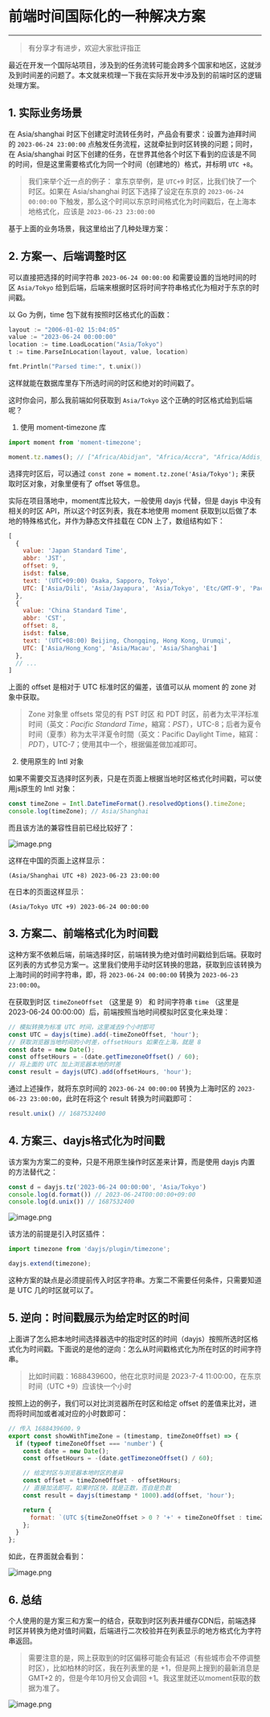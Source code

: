 # 前端时间国际化的一种解决方案
----

> 有分享才有进步，欢迎大家批评指正

最近在开发一个国际站项目，涉及到的任务流转可能会跨多个国家和地区，这就涉及到时间差的问题了。本文就来梳理一下我在实际开发中涉及到的前端时区的逻辑处理方案。

## 1. 实际业务场景

在 Asia/shanghai 时区下创建定时流转任务时，产品会有要求：设置为迪拜时间的 `2023-06-24 23:00:00` 点触发任务流程，这就牵扯到时区转换的问题；同时，在 Asia/shanghai 时区下创建的任务，在世界其他各个时区下看到的应该是不同的时间，但是这里需要格式化为同一个时间（创建地的）格式，并标明 `UTC +8`。

> 我们来举个近一点的例子： 拿东京举例，是 `UTC+9` 时区，比我们快了一个时区。如果在 Asia/shanghai 时区下选择了设定在东京的 `2023-06-24 00:00:00` 下触发，那么这个时间以东京时间格式化为时间戳后，在上海本地格式化，应该是 `2023-06-23 23:00:00`

基于上面的业务场景，我这里给出了几种处理方案：

## 2. 方案一、后端调整时区

可以直接把选择的时间字符串 `2023-06-24 00:00:00` 和需要设置的当地时间的时区 `Asia/Tokyo` 给到后端，后端来根据时区将时间字符串格式化为相对于东京的时间戳。

以 Go 为例，time 包下就有按照时区格式化的函数：

```go
layout := "2006-01-02 15:04:05"
value := "2023-06-24 00:00:00"
location := time.LoadLocation("Asia/Tokyo")
t := time.ParseInLocation(layout, value, location)

fmt.Println("Parsed time:", t.unix())
```

这样就能在数据库里存下所选时间的时区和绝对的时间戳了。

这时你会问，那么我前端如何获取到 `Asia/Tokyo` 这个正确的时区格式给到后端呢？

1. 使用 moment-timezone 库

```js
import moment from 'moment-timezone';

moment.tz.names(); // ["Africa/Abidjan", "Africa/Accra", "Africa/Addis_Ababa", ...]
```

选择完时区后，可以通过 `const zone = moment.tz.zone('Asia/Tokyo');` 来获取时区对象，对象里便有了 offset 等信息。

实际在项目落地中，moment库比较大，一般使用 dayjs 代替，但是 dayjs 中没有相关的时区 API，所以这个时区列表，我在本地使用 moment 获取到以后做了本地的特殊格式化，并作为静态文件挂载在 CDN 上了，数组结构如下：

```js
[
  {
    value: 'Japan Standard Time',
    abbr: 'JST',
    offset: 9,
    isdst: false,
    text: '(UTC+09:00) Osaka, Sapporo, Tokyo',
    UTC: ['Asia/Dili', 'Asia/Jayapura', 'Asia/Tokyo', 'Etc/GMT-9', 'Pacific/Palau']
  },
  {
    value: 'China Standard Time',
    abbr: 'CST',
    offset: 8,
    isdst: false,
    text: '(UTC+08:00) Beijing, Chongqing, Hong Kong, Urumqi',
    UTC: ['Asia/Hong_Kong', 'Asia/Macau', 'Asia/Shanghai']
  },
  // ...
]
```

上面的 offset 是相对于 UTC 标准时区的偏差，该值可以从 moment 的 zone 对象中获取。

> Zone 对象里 offsets 常见的有 PST 时区 和 PDT 时区，前者为太平洋标准时间（英文：*Pacific Standard Time*，縮寫：*PST*），UTC-8；后者为夏令时间（夏季）称为太平洋夏令时間（英文：Pacific Daylight Time，縮寫：*PDT*），UTC-7；使用其中一个，根据偏差做加减即可。

2. 使用原生的 Intl 对象

如果不需要交互选择时区列表，只是在页面上根据当地时区格式化时间戳，可以使用js原生的 Intl 对象：

```js
const timeZone = Intl.DateTimeFormat().resolvedOptions().timeZone;
console.log(timeZone); // Asia/Shanghai
```

而且该方法的兼容性目前已经比较好了：


![image.png](/images/2023-6-26/2023-6-26-1.png)

这样在中国的页面上这样显示：

```
(Asia/Shanghai UTC +8) 2023-06-23 23:00:00
```

在日本的页面这样显示：

```
(Asia/Tokyo UTC +9) 2023-06-24 00:00:00
```

## 3. 方案二、前端格式化为时间戳

这种方案不依赖后端，前端选择时区，前端转换为绝对值时间戳给到后端。获取时区列表的方式参见方案一。这里我们使用手动时区转换的思路，获取到应该转换为上海时间的时间字符串，即，将 `2023-06-24 00:00:00` 转换为 `2023-06-23 23:00:00`。

在获取到时区 `timeZoneOffset` （这里是 9） 和 时间字符串 `time` （这里是 2023-06-24 00:00:00）后，前端按照当地时间模拟时区变化来处理：

```js
// 模拟转换为标准 UTC 时间，这里减去9个小时即可
const UTC = dayjs(time).add(-timeZoneOffset, 'hour');
// 获取浏览器当地时间的小时差，offsetHours 如果在上海，就是 8
const date = new Date();
const offsetHours = -(date.getTimezoneOffset() / 60);
// 将上面的 UTC 加上浏览器本地的时差 
const result = dayjs(UTC).add(offsetHours, 'hour');
```

通过上述操作，就将东京时间的 `2023-06-24 00:00:00` 转换为上海时区的 `2023-06-23 23:00:00`，此时在将这个 result 转换为时间戳即可：

```js
result.unix() // 1687532400
```


## 4. 方案三、dayjs格式化为时间戳

该方案为方案二的变种，只是不用原生操作时区差来计算，而是使用 dayjs 内置的方法替代之：

```js
const d = dayjs.tz('2023-06-24 00:00:00', 'Asia/Tokyo')
console.log(d.format()) // 2023-06-24T00:00:00+09:00
console.log(d.unix()) // 1687532400
```


![image.png](/images/2023-6-26/2023-6-26-2.png)

该方法的前提是引入时区插件：

```js
import timezone from 'dayjs/plugin/timezone';

dayjs.extend(timezone);
```

这种方案的缺点是必须提前传入时区字符串。方案二不需要任何条件，只需要知道是 UTC 几的时区就可以了。

## 5. 逆向：时间戳展示为给定时区的时间

上面讲了怎么把本地时间选择器选中的指定时区的时间（dayjs）按照所选时区格式化为时间戳。下面说的是他的逆向：怎么从时间戳格式化为所在时区的时间字符串。

> 比如时间戳：1688439600，他在北京时间是 2023-7-4 11:00:00，在东京时间（UTC +9）应该快一个小时

按照上边的例子，我们可以对比浏览器所在时区和给定 offset 的差值来比对，进而将时间加或者减对应的小时数即可：

```js
// 传入 1688439600，9
export const showWithTimeZone = (timestamp, timeZoneOffset) => {
  if (typeof timeZoneOffset === 'number') {
    const date = new Date();
    const offsetHours = -(date.getTimezoneOffset() / 60);

    // 给定时区与浏览器本地时区的差异
    const offset = timeZoneOffset - offsetHours;
    // 直接加法即可，如果时区快，就是正数，否自是负数
    const result = dayjs(timestamp * 1000).add(offset, 'hour');

    return {
      format: `(UTC ${timeZoneOffset > 0 ? '+' + timeZoneOffset : timeZoneOffset + ''}) ${result.format('YYYY-MM-DD HH:mm:ss')}`
    };
  }
};
```

如此，在界面就会看到：


![image.png](/images/2023-6-26/2023-6-26-3.png)

## 6. 总结

个人使用的是方案三和方案一的结合，获取到时区列表并缓存CDN后，前端选择时区并转换为绝对值时间戳，后端进行二次校验并在列表显示的地方格式化为字符串返回。

> 需要注意的是，网上获取到的时区偏移可能会有延迟（有些城市会不停调整时区），比如柏林的时区，我在列表里的是 +1，但是网上搜到的最新消息是 GMT+2 的，但是今年10月份又会调回 +1。我这里就还以moment获取的数据为准了。


![image.png](/images/2023-6-26/2023-6-26-4.png)